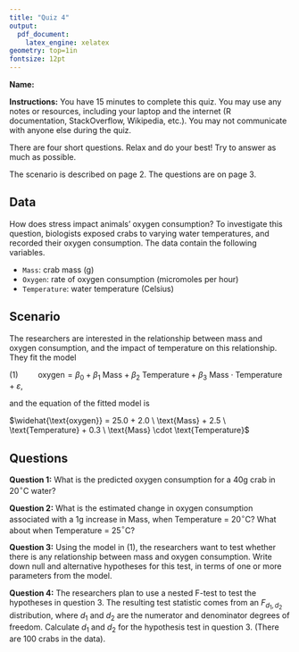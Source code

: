 ```yaml
---
title: "Quiz 4"
output: 
  pdf_document:
    latex_engine: xelatex
geometry: top=1in
fontsize: 12pt
---
```


**Name:**

**Instructions:** You have 15 minutes to complete this quiz. You may use any notes or resources, including your laptop and the internet (R documentation, StackOverflow, Wikipedia, etc.). You may not communicate with anyone else during the quiz.

There are four short questions. Relax and do your best! Try to answer as much as possible.

The scenario is described on page 2. The questions are on page 3. 

## Data

How does stress impact animals' oxygen consumption? To investigate this question, biologists exposed crabs to varying water temperatures, and recorded their oxygen consumption. The data contain the following variables.

* `Mass`: crab mass (g)
* `Oxygen`: rate of oxygen consumption (micromoles per hour)
* `Temperature`: water temperature (Celsius)

\newpage

## Scenario

The researchers are interested in the relationship between mass and oxygen consumption, and the impact of temperature on this relationship. They fit the model

$(1) \hspace{1cm} \text{oxygen} = \beta_0 + \beta_1 \ \text{Mass} + \beta_2 \ \text{Temperature} + \beta_3 \ \text{Mass} \cdot \text{Temperature} + \varepsilon$, 

and the equation of the fitted model is

$\widehat{\text{oxygen}} = 25.0 + 2.0 \ \text{Mass} + 2.5 \ \text{Temperature} + 0.3 \ \text{Mass} \cdot \text{Temperature}$

\newpage

## Questions

**Question 1:** What is the predicted oxygen consumption for a 40g crab in 20$^{\circ}$C water?

\vspace{4cm}

**Question 2:** What is the estimated change in oxygen consumption associated with a 1g increase in Mass, when Temperature = 20$^{\circ}$C? What about when Temperature = 25$^{\circ}$C?

\vspace{3cm} 

**Question 3:** Using the model in (1), the researchers want to test whether there is any relationship between mass and oxygen consumption. Write down null and alternative hypotheses for this test, in terms of one or more parameters from the model.

\vspace{3cm}

**Question 4:** The researchers plan to use a nested F-test to test the hypotheses in question 3. The resulting test statistic comes from an $F_{d_1, d_2}$ distribution, where $d_1$ and $d_2$ are the numerator and denominator degrees of freedom. Calculate $d_1$ and $d_2$ for the hypothesis test in question 3. (There are 100 crabs in the data).